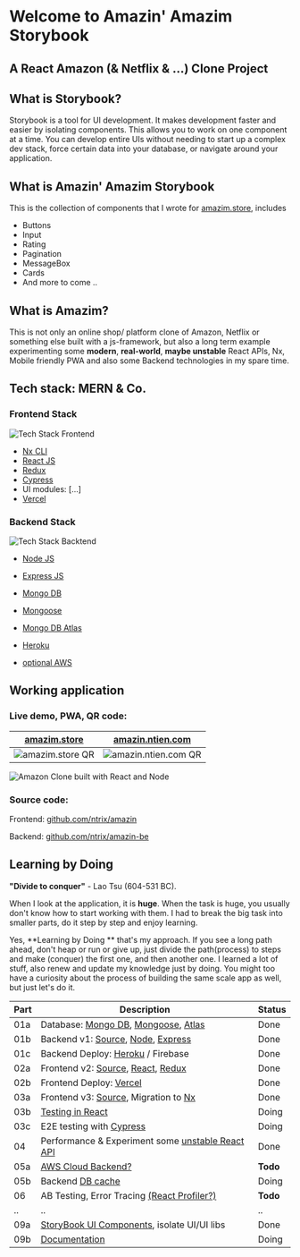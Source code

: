<Meta title="Intro" />

# Welcome to Amazin' Amazim Storybook


## A React Amazon (& Netflix & ...) Clone Project


## What is Storybook?

Storybook is a tool for UI development. It makes development faster and easier by isolating components.
This allows you to work on one component at a time. You can develop entire UIs without needing to start up a complex dev stack, force certain data into your database, or navigate around your application.


## What is Amazin' Amazim Storybook

This is the collection of components that I wrote for [amazim.store][amazim], includes

- Buttons
- Input
- Rating
- Pagination
- MessageBox
- Cards
- And more to come ..


## What is Amazim?

This is not only an online shop/ platform clone of Amazon, Netflix or something else built with a js-framework,
but also a long term example experimenting some **modern**, **real-world**, **maybe unstable** React APIs, Nx, Mobile friendly PWA and also some Backend technologies in my spare time.


## Tech stack: MERN & Co.

### Frontend Stack

![Tech Stack Frontend][stackFE]

- [Nx CLI][nx]
- [React JS][react]
- [Redux][redux]
- [Cypress][cy]
- UI modules: [...]
- [Vercel][vercel]

### Backend Stack

![Tech Stack Backtend][stackBE]
- [Node JS][Node]
- [Express JS][express]

- [Mongo DB][mongo]
- [Mongoose][mongoose]
- [Mongo DB Atlas][atlas]
- [Heroku][heroku]
- [optional AWS][aws]

[nx]: https://nx.dev/
[react]: https://reactjs.org/
[redux]: https://redux.js.org/
[node]: https://nodejs.org/
[express]: https://expressjs.com/
[mongo]: https://www.mongodb.com/
[mongoose]: https://mongoosejs.com/
[vercel]: https://vercel.com/
[heroku]: https://www.heroku.com/


## Working application


### Live demo, PWA, QR code:

| **[amazim.store][amazim]**   | **[amazin.ntien.com][amazin]**   |
| ---------------------------- | -------------------------------- |
| ![amazim.store QR][qramazim] | ![amazin.ntien.com QR][qramazin] |

![Amazon Clone built with React and Node][demo]

### Source code:

Frontend: [github.com/ntrix/amazin][FE]

Backend: [github.com/ntrix/amazin-be][BE]


## Learning by Doing

**"Divide to conquer"** - Lao Tsu (604-531 BC).

When I look at the application, it is **huge**. When the task is huge, you usually don't know how to start working with them.
I had to break the big task into smaller parts, do it step by step and enjoy learning.

Yes, **Learning by Doing ** that's my approach. If you see a long path ahead, don't heap or run or give up, just divide the path(process) to steps and make (conquer) the first one, and then another one.
I learned a lot of stuff, also renew and update my knowledge just by doing. You might too have a curiosity about the process of building the same scale app as well, but just let's do it.


| Part | Description                                                                     | Status |
| ---- | ------------------------------------------------------------------------------- | ------ |
| 01a  | Database: [Mongo DB][mongo], [Mongoose][mongoose], [Atlas][atlas]               | Done   |
| 01b  | Backend v1: [Source][BE], [Node][Node], [Express][express]                      | Done   |
| 01c  | Backend Deploy: [Heroku][heroku] / Firebase                                     | Done   |
| 02a  | Frontend v2: [Source][FE], [React][react], [Redux][redux]                       | Done   |
| 02b  | Frontend Deploy: [Vercel][vercel]                                               | Done   |
| 03a  | Frontend v3: [Source][FEnx], Migration to [Nx][Nx]                              | Done   |
| 03b  | [Testing in React][testing]                                                     | Doing  |
| 03c  | E2E testing with [Cypress][cy]                                                  | Doing  |
| 04   | Performance & Experiment some [unstable React API][reactAPI]                    | Done   |
| 05a  | [AWS Cloud Backend?][aws]                                                       | **Todo**   |
| 05b  | Backend [DB cache][redis]                                                       | Doing  |
| 06   | AB Testing, Error Tracing [(React Profiler?)][profiler]                         | **Todo**   |
| ..   | ..                                                                              | ..     |
| 09a  | [StoryBook UI Components][storybook], isolate UI/UI libs                        | Done   |
| 09b  | [Documentation][mdx]                                                            | Doing  |

[atlas]: https://www.mongodb.com/cloud/atlas
[BE]: https://github.com/ntrix/amazin-be
[FE]: https://github.com/ntrix/amazin
[FEnx]: https://github.com/ntrix/amazin
[testing]: https://testing-library.com/
[reactAPI]: https://reactjs.org/docs/concurrent-mode-suspense.html
[storybook]: https://storybook.js.org/
[cy]: https://www.cypress.io/
[swagger]: https://swagger.io/

[stackFE]: https://raw.githubusercontent.com/ntrix/amazin/nx/apps/amazin/src/stories/img/nx-react-cy.jpeg
[stackBE]: https://raw.githubusercontent.com/ntrix/amazin/nx/apps/amazin/src/stories/img/mongo-expresss-react-node-heroku-dbatlas.jpeg
[demo]: https://raw.githubusercontent.com/ntrix/amazin/nx/apps/amazin/src/stories/img/amazim-react-demo-ntien.gif
[amazim]: https://amazim.store/
[amazin]: https://amazin.ntien.com/
[aws]: https://aws.com/
[redis]: https://redis.com/
[profiler]: https://reactjs.org/docs/profiler.html
[mdx]: https://mdxjs.com/

[qramazim]: https://raw.githubusercontent.com/ntrix/amazin/nx/apps/amazin/src/stories/img/qrcode_amazim.store.jpeg
[qramazin]: https://raw.githubusercontent.com/ntrix/amazin/nx/apps/amazin/src/stories/img/qrcode_amazin.ntien.com.jpeg
